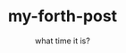 ---
title: my-forth-post
slug: my-forth-post
date: what time it is?
featureImage: livego-dark.png
excerpt: dont take yourself too seriously 
---